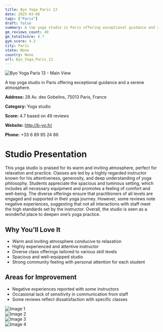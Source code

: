 ```yaml
---
title: Byo Yoga Paris 13
date: 2025-03-08
tags: ["Paris"]  
draft: false
summary: A top yoga studio in Paris offering exceptional guidance and a serene atmosphere.
gm_reviews_count: 49
gm_totalScore: 4.7
gym_score: 4.3
city: Paris
state: None
country: None
url: Byo_Yoga_Paris_13
---
```


<div className="aspect-[16/9] relative my-8">
  <img 
    src="https://lh5.googleusercontent.com/p/AF1QipOxsu3PidMaIA7MQ2pcE-Xyj2qTXssbH_ic0pPy=w1920-h1080-k-no"
    alt="Byo Yoga Paris 13 - Main View"
    className="object-cover absolute inset-0 w-full h-full rounded-lg"
  />
</div>

A top yoga studio in Paris offering exceptional guidance and a serene atmosphere.

**Address:** 28 Av. des Gobelins, 75013 Paris, France

**Category:** Yoga studio

**Score:** 4.7 based on 49 reviews

**Website:** http://b-yo.fr/

**Phone:** +33 6 89 95 24 86

# Studio Presentation

This yoga studio is praised for its warm and inviting atmosphere, perfect for relaxation and practice. Classes are led by a highly regarded instructor known for his attentiveness, generosity, and deep understanding of yoga philosophy. Students appreciate the spacious and luminous setting, which includes all necessary equipment and promotes a feeling of comfort and well-being. The diverse offerings ensure that practitioners of all levels are engaged and supported in their yoga journey. However, some reviews note negative experiences, suggesting that not all interactions with staff meet the high standards set by the instructor. Overall, the studio is seen as a wonderful place to deepen one’s yoga practice.

## Why You'll Love It

- Warm and inviting atmosphere conducive to relaxation
- Highly experienced and attentive instructor
- Diverse class offerings tailored to various skill levels
- Spacious and well-equipped studio
- Strong community feeling with personal attention for each student

## Areas for Improvement

- Negative experiences reported with some instructors
- Occasional lack of sensitivity in communication from staff
- Some reviews reflect dissatisfaction with specific classes

<div className="grid grid-cols-1 xl:grid-cols-2 gap-4 my-8">
<div className="aspect-[4/3] relative"><img src="https://lh5.googleusercontent.com/p/AF1QipPifJ3DbNHmxjdEGeE0EeoUg2uXou6Y5qar-VUX=w1920-h1080-k-no" alt="Image 1" className="object-cover absolute inset-0 w-full h-full rounded-lg" /></div>
<div className="aspect-[4/3] relative"><img src="https://lh5.googleusercontent.com/p/AF1QipObfVTFuh8JFfWaAZQEJO1KUOHEJxHJiueH8-rp=w1920-h1080-k-no" alt="Image 2" className="object-cover absolute inset-0 w-full h-full rounded-lg" /></div>
<div className="aspect-[4/3] relative"><img src="https://lh5.googleusercontent.com/p/AF1QipMDeBSa3lqp66d3DAZJu7cG0CW-7AXY7A6jhx8L=w1920-h1080-k-no" alt="Image 3" className="object-cover absolute inset-0 w-full h-full rounded-lg" /></div>
<div className="aspect-[4/3] relative"><img src="https://lh5.googleusercontent.com/p/AF1QipNNsnbqF-VpkwRPN_z9R8Y4WfJ0zOyKY384CjY=w1920-h1080-k-no" alt="Image 4" className="object-cover absolute inset-0 w-full h-full rounded-lg" /></div>
</div>